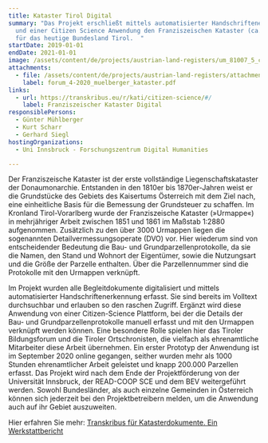 ```yaml
---
title: Kataster Tirol Digital
summary: "Das Projekt erschließt mittels automatisierter Handschriftenerkennung
  und einer Citizen Science Anwendung den Franziszeischen Kataster (ca. 1860)
  für das heutige Bundesland Tirol.  "
startDate: 2019-01-01
endDate: 2021-01-01
image: /assets/content/de/projects/austrian-land-registers/um_81007_5_clip_k.jpg
attachments:
  - file: /assets/content/de/projects/austrian-land-registers/attachments/forum_4-2020_muelberger_kataster.pdf
    label: forum_4-2020_muelberger_kataster.pdf
links:
  - url: https://transkribus.eu/r/kati/citizen-science/#/
    label: Franziszeischer Kataster Digital
responsiblePersons:
  - Günter Mühlberger
  - Kurt Scharr
  - Gerhard Siegl
hostingOrganizations:
  - Uni Innsbruck - Forschungszentrum Digital Humanities

---
```

Der Franziszeische Kataster ist der erste vollständige Liegenschaftskataster der Donaumonarchie. Entstanden in den 1810er bis 1870er-Jahren weist er die Grundstücke des Gebiets des Kaisertums Österreich mit dem Ziel nach, eine einheitliche Basis für die Bemessung der Grundsteuer zu schaffen. Im Kronland Tirol-Vorarlberg wurde der Franziszeische Kataster (»Urmappe«) in mehrjähriger Arbeit zwischen 1851 und 1861 im Maßstab 1:2880 aufgenommen. Zusätzlich zu den über 3000 Urmappen liegen die sogenannten Detailvermessungsoperate (DVO) vor. Hier wiederum sind von entscheidender Bedeutung die Bau- und Grundparzellenprotokolle, da sie die Namen, den Stand und Wohnort der Eigentümer, sowie die Nutzungsart und die Größe der Parzelle enthalten. Über die Parzellennummer sind die Protokolle mit den Urmappen verknüpft.

Im Projekt wurden alle Begleitdokumente digitalisiert und mittels automatisierter Handschriftenerkennung erfasst. Sie sind bereits im Volltext durchsuchbar und erlauben so den raschen Zugriff. Ergänzt wird diese Anwendung von einer Citizen-Science Plattform, bei der die Details der Bau- und Grundparzellenprotokolle manuell erfasst und mit den Urmappen verknüpft werden können. Eine besondere Rolle spielen hier das Tiroler Bildungsforum und die Tiroler Ortschronisten, die vielfach als ehrenamtliche Mitarbeiter diese Arbeit übernehmen. Ein erster Prototyp der Anwendung ist im September 2020 online gegangen, seither wurden mehr als 1000 Stunden ehrenamtlicher Arbeit geleistet und knapp 200.000 Parzellen erfasst. Das Projekt wird nach dem Ende der Projektförderung von der Universität Innsbruck, der READ-COOP SCE und dem BEV weitergeführt werden. Sowohl Bundesländer, als auch einzelne Gemeinden in Österreich können sich jederzeit bei den Projektbetreibern melden, um die Anwendung auch auf ihr Gebiet auszuweiten.

Hier erfahren Sie mehr: [Transkribus für Katasterdokumente. Ein Werkstattbericht](https://dha.acdh.oeaw.ac.at/sites/default/files/forum_4-2020_muelberger_kataster.pdf)
